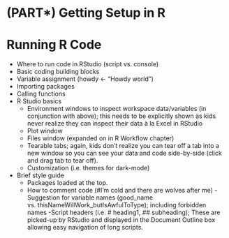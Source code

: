 <!-- This header creates the book section -->
# (PART\*) Getting Setup in R{-}

<!-- This header creates teh chapter -->
# Running R Code

- Where to run code in RStudio (script vs. console) 
- Basic coding building blocks 
- Variable assignment (howdy <- “Howdy world”) 
- Importing packages  
- Calling functions 
- R Studio basics 
  - Environment windows to inspect workspace data/variables (in conjunction with above); this needs to be explicitly shown as kids never realize they can inspect their data à la Excel in RStudio 
  - Plot window 
  - Files window (expanded on in R Workflow chapter) 
  - Tearable tabs; again, kids don’t realize you can tear off a tab into a new window so you can see your data and code side-by-side (click and drag tab to tear off).  
  - Customization (i.e. themes for dark-mode) 
- Brief style guide 
  - Packages loaded at the top. 
  - How to comment code (#I’m cold and there are wolves after me) 
  -Suggestion for variable names (good_name vs. thisNameWillWork_butIsAwfulToType); including forbidden names 
  -Script headers (i.e. # heading1, ## subheading); These are picked-up by RStudio and displayed in the Document Outline box allowing easy navigation of long scripts.  